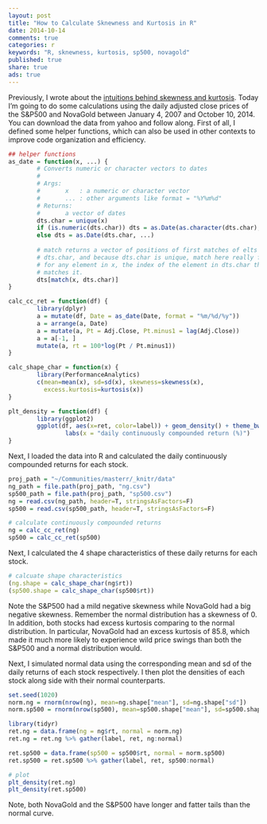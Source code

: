 ```yaml
---
layout: post
title: "How to Calculate Sknewness and Kurtosis in R"
date: 2014-10-14
comments: true
categories: r
keywords: "R, sknewness, kurtosis, sp500, novagold"
published: true
share: true
ads: true
---
```


Previously, I wrote about the [intuitions behind skewness and kurtosis](https://masterr.org/da/skewness-and-kurtosis/). Today I'm going to do some calculations using the daily adjusted close prices of the S&P500 and NovaGold between January 4, 2007 and October 10, 2014. You can download the data from yahoo and follow along. First of all, I defined some helper functions, which can also be used in other contexts to improve code organization and efficiency. 
```r
## helper functions
as_date = function(x, ...) { 
        # Converts numeric or character vectors to dates
        # 
        # Args:
        #       x   : a numeric or character vector
        #       ... : other arguments like format = "%Y%m%d"
        # Returns:
        #       a vector of dates
        dts.char = unique(x)
        if (is.numeric(dts.char)) dts = as.Date(as.character(dts.char), ...)
        else dts = as.Date(dts.char, ...)
        
        # match returns a vector of positions of first matches of elts of x in 
        # dts.char, and because dts.char is unique, match here really finds, 
        # for any element in x, the index of the element in dts.char that 
        # matches it.
        dts[match(x, dts.char)] 
}

calc_cc_ret = function(df) {
        library(dplyr)
        a = mutate(df, Date = as_date(Date, format = "%m/%d/%y")) 
        a = arrange(a, Date)
        a = mutate(a, Pt = Adj.Close, Pt.minus1 = lag(Adj.Close))
        a = a[-1, ]
        mutate(a, rt = 100*log(Pt / Pt.minus1))
}

calc_shape_char = function(x) {
        library(PerformanceAnalytics)
        c(mean=mean(x), sd=sd(x), skewness=skewness(x), 
          excess.kurtosis=kurtosis(x))        
}

plt_density = function(df) {
        library(ggplot2)
        ggplot(df, aes(x=ret, color=label)) + geom_density() + theme_bw() + 
                labs(x = "daily continuously compounded return (%)")
}
```

Next, I loaded the data into R and calculated the daily continuously compounded returns for each stock.
```r
proj_path = "~/Communities/masterr/_knitr/data"
ng_path = file.path(proj_path, "ng.csv")
sp500_path = file.path(proj_path, "sp500.csv")
ng = read.csv(ng_path, header=T, stringsAsFactors=F)
sp500 = read.csv(sp500_path, header=T, stringsAsFactors=F)

# calculate continuously compounded returns
ng = calc_cc_ret(ng)
sp500 = calc_cc_ret(sp500)
```

Next, I calculated the 4 shape characteristics of these daily returns for each stock.
```r
# calcuate shape characteristics
(ng.shape = calc_shape_char(ng$rt))
(sp500.shape = calc_shape_char(sp500$rt))
```

Note the S&P500 had a mild negative skewness while NovaGold had a big negative skewness. Remember the normal distribution has a skewness of 0. In addition, both stocks had excess kurtosis comparing to the normal distribution. In particular, NovaGold had an excess kurtosis of 85.8, which made it much more likely to experience wild price swings than both the S&P500 and a normal distribution would.

Next, I simulated normal data using the corresponding mean and sd of the daily returns of each stock respectively. I then plot the densities of each stock along side with their normal counterparts.
```r
set.seed(1020)
norm.ng = rnorm(nrow(ng), mean=ng.shape["mean"], sd=ng.shape["sd"])
norm.sp500 = rnorm(nrow(sp500), mean=sp500.shape["mean"], sd=sp500.shape["sd"])

library(tidyr)
ret.ng = data.frame(ng = ng$rt, normal = norm.ng)
ret.ng = ret.ng %>% gather(label, ret, ng:normal)

ret.sp500 = data.frame(sp500 = sp500$rt, normal = norm.sp500)
ret.sp500 = ret.sp500 %>% gather(label, ret, sp500:normal)

# plot
plt_density(ret.ng)
plt_density(ret.sp500)
```

Note, both NovaGold and the S&P500 have longer and fatter tails than the normal curve. 